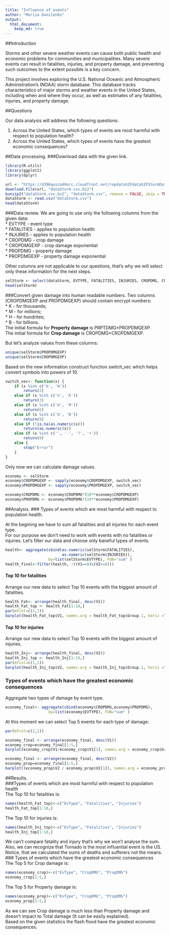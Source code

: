 ```yaml
---
title: "Influence of events"
author: "Mariia Danilenko"
output: 
  html_document:
    keep_md: true
---
```

##Introduction

Storms and other severe weather events can cause both public health and economic problems for communities and municipalities. Many severe events can result in fatalities, injuries, and property damage, and preventing such outcomes to the extent possible is a key concern.

This project involves exploring the U.S. National Oceanic and Atmospheric Administration's (NOAA) storm database. This database tracks characteristics of major storms and weather events in the United States, including when and where they occur, as well as estimates of any fatalities, injuries, and property damage.

##Questions

Our data analysis will address the following questions:

1. Across the United States, which types of events are most harmful with respect to population health?
2. Across the United States, which types of events have the greatest economic consequences?

##Data processing.
###Download data with the given link.
```r
library(R.utils)
library(ggplot2)
library(dplyr)
```

```r
url <- "https://d396qusza40orc.cloudfront.net/repdata%2Fdata%2FStormData.csv.bz2"
download.file(url, "dataStorm.csv.bz2")
bunzip2("dataStorm.csv.bz2", "dataStorm.csv", remove = FALSE, skip = TRUE)
dataStorm <- read.csv("dataStorm.csv")
head(dataStorm)
```
###Data review.
We are going to use only the following columns from the given data:  
 * EVTYPE - event type  
 * FATALITIES - applies to population health  
 * INJURIES - applies to population health   
* CROPDMG - crop damage  
* CROPDMGEXP - crop damage exponential   
* PROPDMG - property damage  
* PROPDMGEXP - property damage exponential  

Other columns are not applicable to our questions, that's why we will select
only these information for the next steps.
```r
selStorm <- select(dataStorm, EVTYPE, FATALITIES, INJURIES, CROPDMG, CROPDMGEXP,PROPDMG, PROPDMGEXP )
head(selStorm)
```


###Convert given damage into human readable numbers.
Two columns (CROPDMGEXP and PROPDMGEXP) should contain encrypt numbers:  
 * K - for thousands;  
 * M - for millions;  
 * H - for hundrites;  
 * B - for billions.  
The initial formula for __Property damage__ is PRPTDMG×PROPDMGEXP.  
The initial formula for __Crop damage__ is CROPDMG×CROPDMGEXP.  

But let's analyze values from these columns:  
```r
unique(selStorm$PROPDMGEXP)
unique(selStorm$CROPDMGEXP)
```
Based on the new information construct function switch_vec which helps convert symbols into powers of 10.  
```r
switch_vec<- function(x) {
    if (x %in% c('h', 'H'))
        return(2)
    else if (x %in% c('k', 'K'))
        return(3)
    else if (x %in% c('m', 'M'))
        return(6)
    else if (x %in% c('b', 'B'))
        return(9)
    else if (!is.na(as.numeric(x)))
        return(as.numeric(x))
    else if (x %in% c('', '-', '?', '+'))
        return(0)
    else {
        stop("Error")
    }
}
```
Only now we can calculate damage values.  
```r
economy <- selStorm
economy$CROPDMGEXP <- sapply(economy$CROPDMGEXP, switch_vec)
economy$PROPDMGEXP <- sapply(economy$PROPDMGEXP, switch_vec)

economy$CROPDMG <- economy$CROPDMG*(10**economy$CROPDMGEXP)
economy$PROPDMG <- economy$PROPDMG*(10**economy$PROPDMGEXP)
```
##Analysis.
### Types of events which are most harmful with respect to population health.

At the begining we have to sum all fatalities and all injuries for each event type.   
For our purpose we don't need to work with events with no fatalities or injuries. Let's filter our data and choose only baneful types of events.  
```r
health<- aggregate(cbind(as.numeric(selStorm$FATALITIES),
                         as.numeric(selStorm$INJURIES)), 
                   by=list(selStorm$EVTYPE), FUN="sum" )
health_final<-filter(health, !((V1==0)&(V2==0)))
```

#### Top 10 for fatalities
Arrange our new data to select Top 10 events with the biggest amount of fatalities.  
```r
health_Fat<- arrange(health_final, desc(V1))
health_Fat_top <- health_Fat[1:10,]
par(mfcol=c(1,1))
barplot(health_Fat_top$V1, names.arg = health_Fat_top$Group.1, horiz =TRUE, las=1, cex.names = 0.5, main="Events with Top 10 fatalities")
```

#### Top 10 for injuries
Arrange our new data to select Top 10 events with the biggest amount of injuries.  
```r
health_Inj<- arrange(health_final, desc(V2))
health_Inj_top <- health_Inj[1:10,]
par(mfcol=c(1,1))
barplot(health_Inj_top$V2, names.arg = health_Inj_top$Group.1, horiz =TRUE, las=1, cex.names = 0.5, main="Events with Top 10 injuries")
```
  
### Types of events which have the greatest economic consequences  
Aggregate two types of damage by event type.  
```r
economy_final<- aggregate(cbind(economy$CROPDMG,economy$PROPDMG), 
                   by=list(economy$EVTYPE), FUN="sum" )
```
At this moment we can select Top 5 events for each type of damage:    
```r
par(mfcol=c(2,1))

economy_final <- arrange(economy_final, desc(V1))
economy_crop=economy_final[1:5,]
barplot(economy_crop$V1/economy_crop$V1[1], names.arg = economy_crop$Group.1, horiz =TRUE, las=1, cex.names = 0.5,col="lightgreen", main="Events with Top 5 Crop damage", xlab="Numbers are given in 1.4e+10 US dollars")

economy_final <- arrange(economy_final, desc(V2))
economy_prop=economy_final[1:5,]
barplot((economy_prop$V2 / economy_prop$V2[1]), names.arg = economy_prop$Group.1, horiz =TRUE, las=1, cex.names = 0.5,col="lightblue", main="Events with Top 5 Property damage",xlab="Numbers are given in 6.8e+13 US dollars")
```

##Results.  
###Types of events which are most harmful with respect to population health  
The Top 10 for fatalities is:  
```r
names(health_Fat_top)<-c("EvType", "Fatalities", "Injuries")
health_Fat_top[1:10,]
```
The Top 10 for injuries is:  
```r
names(health_Inj_top)<-c("EvType", "Fatalities", "Injuries")
health_Inj_top[1:10,]
```
We can't compare fatality and injury that's why we won't analyse the sum.  
Also, we can recognize that Tornado is the most influential event is the US.   Notice, that we calculated the sums of deaths and sufferers not the means.    
### Types of events which have the greatest economic consequences  
The Top 5 for Crop damage is:
```r
names(economy_crop)<-c("EvType", "CropDMG", "PropDMG")
economy_crop[1:5,]
```
The Top 5 for Property damage is:
```r
names(economy_prop)<-c("EvType", "CropDMG", "PropDMG")
economy_prop[1:5,]
```

As we can see Crop damage is much less than Property damage and doesn't impact to Total damage (It can be easily explained).    
Based on the given statistics the flash flood have the greatest economic consequences.  
